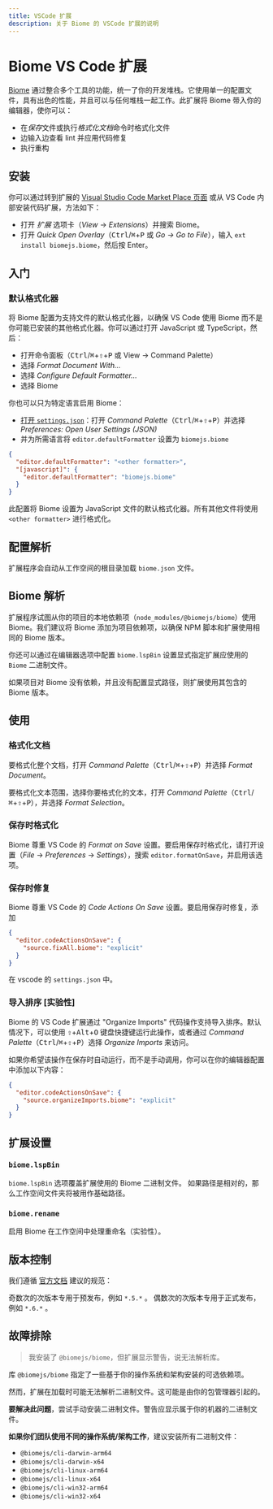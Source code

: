 ```yaml
---
title: VSCode 扩展
description: 关于 Biome 的 VSCode 扩展的说明
---
```


# Biome VS Code 扩展

[Biome](https://biomejs.dev/) 通过整合多个工具的功能，统一了你的开发堆栈。它使用单一的配置文件，具有出色的性能，并且可以与任何堆栈一起工作。此扩展将 Biome 带入你的编辑器，使你可以：

- 在*保存*文件或执行*格式化文档*命令时格式化文件
- 边输入边查看 lint 并应用代码修复
- 执行重构

## 安装

你可以通过转到扩展的 [Visual Studio Code Market Place 页面](https://marketplace.visualstudio.com/items?itemName=biomejs.biome) 或从 VS Code 内部安装代码扩展，方法如下：

- 打开 _扩展_ 选项卡（_View_ → _Extensions_）并搜索 Biome。
- 打开 _Quick Open Overlay_（<kbd>Ctrl</kbd>/<kbd title="Cmd">⌘</kbd>+<kbd>P</kbd> 或 _Go -> Go to File_），输入 `ext install biomejs.biome`，然后按 Enter。

## 入门

### 默认格式化器

将 Biome 配置为支持文件的默认格式化器，以确保 VS Code 使用 Biome 而不是你可能已安装的其他格式化器。你可以通过打开 JavaScript 或 TypeScript，然后：

- 打开命令面板（<kbd>Ctrl</kbd>/<kbd title="Cmd">⌘</kbd>+<kbd title="Shift">⇧</kbd>+<kbd>P</kbd> 或 View → Command Palette）
- 选择 _Format Document With…_
- 选择 _Configure Default Formatter…_
- 选择 Biome

你也可以只为特定语言启用 Biome：

- [打开 `settings.json`](https://code.visualstudio.com/docs/getstarted/settings#_settingsjson)：打开 _Command Palette_（<kbd>Ctrl</kbd>/<kbd title="Cmd">⌘</kbd>+<kbd title="Shift">⇧</kbd>+<kbd>P</kbd>）并选择 _Preferences: Open User Settings (JSON)_
- 并为所需语言将 `editor.defaultFormatter` 设置为 `biomejs.biome`

```json title="settings.json"
{
  "editor.defaultFormatter": "<other formatter>",
  "[javascript]": {
    "editor.defaultFormatter": "biomejs.biome"
  }
}
```

此配置将 Biome 设置为 JavaScript 文件的默认格式化器。所有其他文件将使用 `<other formatter>` 进行格式化。

## 配置解析

扩展程序会自动从工作空间的根目录加载 `biome.json` 文件。

## Biome 解析

扩展程序试图从你的项目的本地依赖项（`node_modules/@biomejs/biome`）使用 Biome。我们建议将 Biome 添加为项目依赖项，以确保 NPM 脚本和扩展使用相同的 Biome 版本。

你还可以通过在编辑器选项中配置 `biome.lspBin` 设置显式指定扩展应使用的 `Biome` 二进制文件。

如果项目对 Biome 没有依赖，并且没有配置显式路径，则扩展使用其包含的 Biome 版本。

## 使用

### 格式化文档

要格式化整个文档，打开 _Command Palette_（<kbd>Ctrl</kbd>/<kbd title="Cmd">⌘</kbd>+<kbd title="Shift">⇧</kbd>+<kbd>P</kbd>）并选择 _Format Document_。

要格式化文本范围，选择你要格式化的文本，打开 _Command Palette_（<kbd>Ctrl</kbd>/<kbd title="Cmd">⌘</kbd>+<kbd title="Shift">⇧</kbd>+<kbd>P</kbd>），并选择 _Format Selection_。

### 保存时格式化

Biome 尊重 VS Code 的 _Format on Save_ 设置。要启用保存时格式化，请打开设置（_File_ -> _Preferences_ -> _Settings_），搜索 `editor.formatOnSave`，并启用该选项。

### 保存时修复

Biome 尊重 VS Code 的 _Code Actions On Save_ 设置。要启用保存时修复，添加

```json title="settings.json"
{
  "editor.codeActionsOnSave": {
    "source.fixAll.biome": "explicit"
  }
}
```

在 vscode 的 `settings.json` 中。

### 导入排序 [实验性]

Biome 的 VS Code 扩展通过 "Organize Imports" 代码操作支持导入排序。默认情况下，可以使用 <kbd title="Shift">⇧</kbd>+<kbd>Alt</kbd>+<kbd>O</kbd> 键盘快捷键运行此操作，或者通过 _Command Palette_（<kbd>Ctrl</kbd>/<kbd title="Cmd">⌘</kbd>+<kbd title="Shift">⇧</kbd>+<kbd>P</kbd>）选择 _Organize Imports_ 来访问。

如果你希望该操作在保存时自动运行，而不是手动调用，你可以在你的编辑器配置中添加以下内容：

```json title="settings.json"
{
  "editor.codeActionsOnSave": {
    "source.organizeImports.biome": "explicit"
  }
}
```

## 扩展设置

### `biome.lspBin`

`biome.lspBin` 选项覆盖扩展使用的 Biome 二进制文件。
如果路径是相对的，那么工作空间文件夹将被用作基础路径。

### `biome.rename`

启用 Biome 在工作空间中处理重命名（实验性）。

## 版本控制

我们遵循 [官方文档](https://code.visualstudio.com/api/working-with-extensions/publishing-extension#prerelease-extensions) 建议的规范：

奇数次的次版本专用于预发布，例如 `*.5.*` 。
偶数次的次版本专用于正式发布，例如 `*.6.*` 。

## 故障排除

> 我安装了 `@biomejs/biome`，但扩展显示警告，说无法解析库。

库 `@biomejs/biome` 指定了一些基于你的操作系统和架构安装的可选依赖项。

然而，扩展在加载时可能无法解析二进制文件。这可能是由你的包管理器引起的。

**要解决此问题**，尝试手动安装二进制文件。警告应显示属于你的机器的二进制文件。

**如果你们团队使用不同的操作系统/架构工作**，建议安装所有二进制文件：

- `@biomejs/cli-darwin-arm64`
- `@biomejs/cli-darwin-x64`
- `@biomejs/cli-linux-arm64`
- `@biomejs/cli-linux-x64`
- `@biomejs/cli-win32-arm64`
- `@biomejs/cli-win32-x64`
